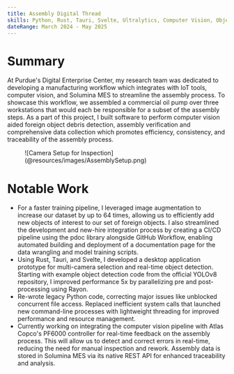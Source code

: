 ```yaml
---
title: Assembly Digital Thread
skills: Python, Rust, Tauri, Svelte, Ultralytics, Computer Vision, Object/Anomaly Detection, CI/CD
dateRange: March 2024 - May 2025
---
```


# Summary 
At Purdue's Digital Enterprise Center, my research team was dedicated to developing a manufacturing workflow which integrates with IoT tools, computer vision, and Solumina MES to streamline the assembly process. To showcase this workflow, we assembled a commercial oil pump over three workstations that would each be responsible for a subset of the assembly steps. As a part of this project, I built software to perform computer vision aided foreign object debris detection, assembly verification and comprehensive data collection which promotes efficiency, consistency, and traceability of the assembly process.

<Figure caption="Camera Setup for Inspection" class="w-96">
    ![Camera Setup for Inspection](@resources/images/AssemblySetup.png)
</Figure>

# Notable Work 
- For a faster training pipeline, I leveraged image augmentation to increase our dataset by up to 64 times, allowing us to efficiently add new objects of interest to our set of foreign objects. I also streamlined the development and new-hire integration process by creating a CI/CD pipeline using the pdoc library alongside GitHub Workflow, enabling automated building and deployment of a documentation page for the data wrangling and model training scripts. 
- Using Rust, Tauri, and Svelte, I developed a desktop application prototype for multi-camera selection and real-time object detection. Starting with example object detection code from the official YOLOv8 repository, I improved performance 5x by parallelizing pre and post-processing using Rayon.
- Re-wrote legacy Python code, correcting major issues like unblocked concurrent file access. Replaced inefficient system calls that launched new command-line processes with lightweight threading for improved performance and resource management.
- Currently working on integrating the computer vision pipeline with Atlas Copco's PF6000 controller for real-time feedback on the assembly process. This will allow us to detect and correct errors in real-time, reducing the need for manual inspection and rework. Assembly data is stored in Solumina MES via its native REST API for enhanced traceability and analysis.